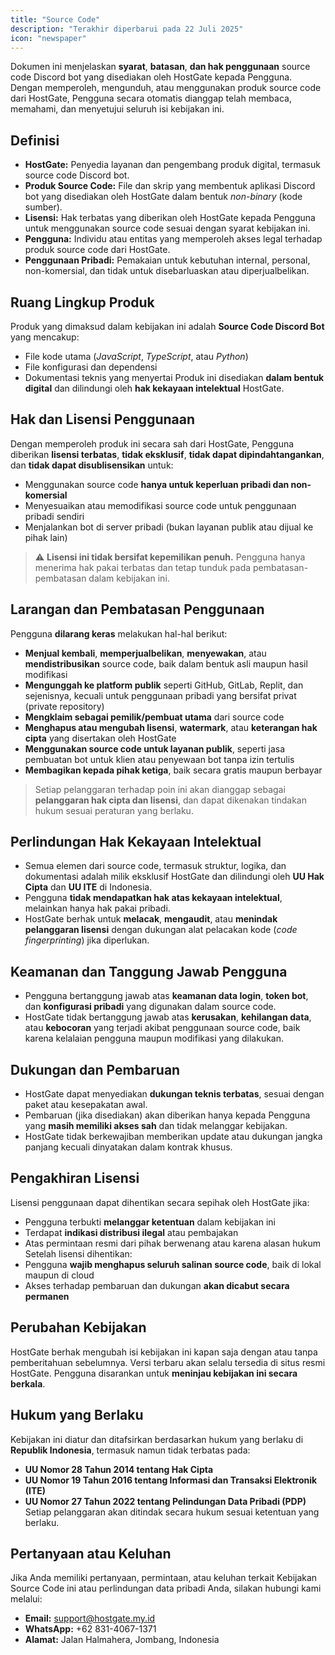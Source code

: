 ```yaml
---
title: "Source Code"
description: "Terakhir diperbarui pada 22 Juli 2025"
icon: "newspaper"
---
```


Dokumen ini menjelaskan **syarat**, **batasan**, **dan hak penggunaan** source code Discord bot yang disediakan oleh HostGate kepada Pengguna. Dengan memperoleh, mengunduh, atau menggunakan produk source code dari HostGate, Pengguna secara otomatis dianggap telah membaca, memahami, dan menyetujui seluruh isi kebijakan ini.

## Definisi
- **HostGate:** Penyedia layanan dan pengembang produk digital, termasuk source code Discord bot.
- **Produk Source Code:** File dan skrip yang membentuk aplikasi Discord bot yang disediakan oleh HostGate dalam bentuk _non-binary_ (kode sumber).
- **Lisensi:** Hak terbatas yang diberikan oleh HostGate kepada Pengguna untuk menggunakan source code sesuai dengan syarat kebijakan ini.
- **Pengguna:** Individu atau entitas yang memperoleh akses legal terhadap produk source code dari HostGate.
- **Penggunaan Pribadi:** Pemakaian untuk kebutuhan internal, personal, non-komersial, dan tidak untuk disebarluaskan atau diperjualbelikan.

## Ruang Lingkup Produk
Produk yang dimaksud dalam kebijakan ini adalah **Source Code Discord Bot** yang mencakup:
- File kode utama (_JavaScript_, _TypeScript_, atau _Python_)
- File konfigurasi dan dependensi
- Dokumentasi teknis yang menyertai
Produk ini disediakan **dalam bentuk digital** dan dilindungi oleh **hak kekayaan intelektual** HostGate.

## Hak dan Lisensi Penggunaan
Dengan memperoleh produk ini secara sah dari HostGate, Pengguna diberikan **lisensi terbatas**, **tidak eksklusif**, **tidak dapat dipindahtangankan**, dan **tidak dapat disublisensikan** untuk:
- Menggunakan source code **hanya untuk keperluan pribadi dan non-komersial**
- Menyesuaikan atau memodifikasi source code untuk penggunaan pribadi sendiri
- Menjalankan bot di server pribadi (bukan layanan publik atau dijual ke pihak lain)
> ⚠️ **Lisensi ini tidak bersifat kepemilikan penuh.** Pengguna hanya menerima hak pakai terbatas dan tetap tunduk pada pembatasan-pembatasan dalam kebijakan ini.

## Larangan dan Pembatasan Penggunaan
Pengguna **dilarang keras** melakukan hal-hal berikut:
- **Menjual kembali**, **memperjualbelikan**, **menyewakan**, atau **mendistribusikan** source code, baik dalam bentuk asli maupun hasil modifikasi
- **Mengunggah ke platform publik** seperti GitHub, GitLab, Replit, dan sejenisnya, kecuali untuk penggunaan pribadi yang bersifat privat (private repository)
- **Mengklaim sebagai pemilik/pembuat utama** dari source code
- **Menghapus atau mengubah lisensi**, **watermark**, atau **keterangan hak cipta** yang disertakan oleh HostGate
- **Menggunakan source code untuk layanan publik**, seperti jasa pembuatan bot untuk klien atau penyewaan bot tanpa izin tertulis
- **Membagikan kepada pihak ketiga**, baik secara gratis maupun berbayar
> Setiap pelanggaran terhadap poin ini akan dianggap sebagai **pelanggaran hak cipta dan lisensi**, dan dapat dikenakan tindakan hukum sesuai peraturan yang berlaku.

## Perlindungan Hak Kekayaan Intelektual
- Semua elemen dari source code, termasuk struktur, logika, dan dokumentasi adalah milik eksklusif HostGate dan dilindungi oleh **UU Hak Cipta** dan **UU ITE** di Indonesia.
- Pengguna **tidak mendapatkan hak atas kekayaan intelektual**, melainkan hanya hak pakai pribadi.
- HostGate berhak untuk **melacak**, **mengaudit**, atau **menindak pelanggaran lisensi** dengan dukungan alat pelacakan kode (_code fingerprinting_) jika diperlukan.

## Keamanan dan Tanggung Jawab Pengguna
- Pengguna bertanggung jawab atas **keamanan data login**, **token bot**, dan **konfigurasi pribadi** yang digunakan dalam source code.
- HostGate tidak bertanggung jawab atas **kerusakan**, **kehilangan data**, atau **kebocoran** yang terjadi akibat penggunaan source code, baik karena kelalaian pengguna maupun modifikasi yang dilakukan.

## Dukungan dan Pembaruan
- HostGate dapat menyediakan **dukungan teknis terbatas**, sesuai dengan paket atau kesepakatan awal.
- Pembaruan (jika disediakan) akan diberikan hanya kepada Pengguna yang **masih memiliki akses sah** dan tidak melanggar kebijakan.
- HostGate tidak berkewajiban memberikan update atau dukungan jangka panjang kecuali dinyatakan dalam kontrak khusus.

## Pengakhiran Lisensi
Lisensi penggunaan dapat dihentikan secara sepihak oleh HostGate jika:
- Pengguna terbukti **melanggar ketentuan** dalam kebijakan ini
- Terdapat **indikasi distribusi ilegal** atau pembajakan
- Atas permintaan resmi dari pihak berwenang atau karena alasan hukum
Setelah lisensi dihentikan:
- Pengguna **wajib menghapus seluruh salinan source code**, baik di lokal maupun di cloud
- Akses terhadap pembaruan dan dukungan **akan dicabut secara permanen**

## Perubahan Kebijakan
HostGate berhak mengubah isi kebijakan ini kapan saja dengan atau tanpa pemberitahuan sebelumnya. Versi terbaru akan selalu tersedia di situs resmi HostGate. Pengguna disarankan untuk **meninjau kebijakan ini secara berkala**.

## Hukum yang Berlaku
Kebijakan ini diatur dan ditafsirkan berdasarkan hukum yang berlaku di **Republik Indonesia**, termasuk namun tidak terbatas pada:
- **UU Nomor 28 Tahun 2014 tentang Hak Cipta**
- **UU Nomor 19 Tahun 2016 tentang Informasi dan Transaksi Elektronik (ITE)**
- **UU Nomor 27 Tahun 2022 tentang Pelindungan Data Pribadi (PDP)**
Setiap pelanggaran akan ditindak secara hukum sesuai ketentuan yang berlaku.

## Pertanyaan atau Keluhan
Jika Anda memiliki pertanyaan, permintaan, atau keluhan terkait Kebijakan Source Code ini atau perlindungan data pribadi Anda, silakan hubungi kami melalui:
- **Email:** support@hostgate.my.id
- **WhatsApp:** +62 831-4067-1371
- **Alamat:** Jalan Halmahera, Jombang, Indonesia